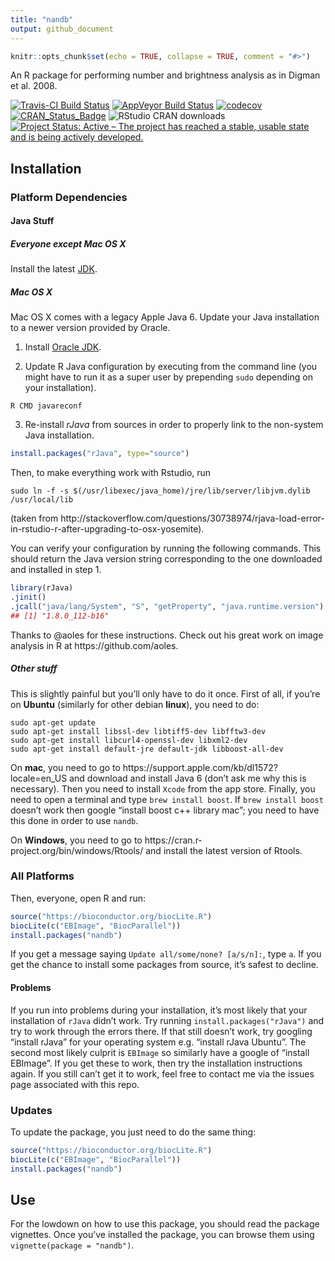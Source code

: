 ```yaml
---
title: "nandb"
output: github_document
---
```


```r
knitr::opts_chunk$set(echo = TRUE, collapse = TRUE, comment = "#>")
```

An R package for performing number and brightness analysis as in Digman et al. 2008.

[![Travis-CI Build Status](https://travis-ci.org/rorynolan/nandb.svg?branch=master)](https://travis-ci.org/rorynolan/nandb)
[![AppVeyor Build Status](https://ci.appveyor.com/api/projects/status/github/rorynolan/nandb?branch=master&svg=true)](https://ci.appveyor.com/project/rorynolan/nandb)
[![codecov](https://codecov.io/gh/rorynolan/nandb/branch/master/graph/badge.svg)](https://codecov.io/gh/rorynolan/nandb)
[![CRAN_Status_Badge](http://www.r-pkg.org/badges/version/nandb)](https://cran.r-project.org/package=nandb)
![RStudio CRAN downloads](http://cranlogs.r-pkg.org/badges/grand-total/nandb)
[![Project Status: Active – The project has reached a stable, usable state and is being actively developed.](http://www.repostatus.org/badges/latest/active.svg)](http://www.repostatus.org/#active)

## Installation

### Platform Dependencies

#### Java Stuff

##### Everyone except Mac OS X
Install the latest [JDK](http://www.oracle.com/technetwork/java/javase/downloads/index.html).

##### Mac OS X

Mac OS X comes with a legacy Apple Java 6. Update your Java installation to a newer version provided by Oracle.

1. Install [Oracle JDK](http://www.oracle.com/technetwork/java/javase/downloads/index.html).

2. Update R Java configuration by executing from the command line (you might have to run it as a super user by prepending `sudo` depending on your installation).
```
R CMD javareconf
```

3. Re-install *rJava* from sources in order to properly link to the non-system
Java installation.
```r
install.packages("rJava", type="source")
```

Then, to make everything work with Rstudio, run
```
sudo ln -f -s $(/usr/libexec/java_home)/jre/lib/server/libjvm.dylib /usr/local/lib
```
(taken from http://stackoverflow.com/questions/30738974/rjava-load-error-in-rstudio-r-after-upgrading-to-osx-yosemite).

You can verify your configuration by running the following commands. This should return the Java version string corresponding to the one downloaded and installed in step 1.

```r
library(rJava)
.jinit()
.jcall("java/lang/System", "S", "getProperty", "java.runtime.version")
## [1] "1.8.0_112-b16" 
```
Thanks to @aoles for these instructions. Check out his great work on image analysis in R at https://github.com/aoles.

##### Other stuff

This is slightly painful but you'll only have to do it once. First of all, if you're on **Ubuntu** (similarly for other debian **linux**), you need to do:
```
sudo apt-get update
sudo apt-get install libssl-dev libtiff5-dev libfftw3-dev 
sudo apt-get install libcurl4-openssl-dev libxml2-dev 
sudo apt-get install default-jre default-jdk libboost-all-dev
```
On **mac**, you need to go to https://support.apple.com/kb/dl1572?locale=en_US and download and install Java 6 (don't ask me why this is necessary). Then you need to install `Xcode` from the app store. Finally, you need to open a terminal and type `brew install boost`. If `brew install boost` doesn't work then google "install boost c++ library mac"; you need to have this done in order to use `nandb`.

On **Windows**, you need to go to https://cran.r-project.org/bin/windows/Rtools/ and install the latest version of Rtools.

### All Platforms

Then, everyone, open R and run:

```r
source("https://bioconductor.org/biocLite.R")
biocLite(c("EBImage", "BiocParallel"))
install.packages("nandb")
```
If you get a message saying `Update all/some/none? [a/s/n]: `, type `a`. If you get the chance to install some packages from source, it's safest to decline.

#### Problems
If you run into problems during your installation, it's most likely that your installation of `rJava` didn't work. Try running ```install.packages("rJava")``` and try to work through the errors there. If that still doesn't work, try googling "install rJava" for your operating system e.g. "install rJava Ubuntu". The second most likely culprit is `EBImage` so similarly have a google of "install EBImage". If you get these to work, then try the installation instructions again. If you still can't get it to work, feel free to contact me via the issues page associated with this repo.


### Updates
To update the package, you just need to do the same thing:
```r
source("https://bioconductor.org/biocLite.R")
biocLite(c("EBImage", "BiocParallel"))
install.packages("nandb")
```

## Use

For the lowdown on how to use this package, you should read the package vignettes. Once you've installed the package, you can browse them using `vignette(package = "nandb")`.
